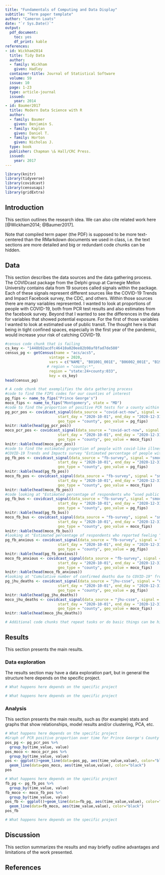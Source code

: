 ```yaml
---
title: "Fundamentals of Computing and Data Display"
subtitle: "Term paper template"
author: "Cameron Loats"
date: "`r Sys.Date()`"
output:
  pdf_document:
    toc: yes
    df_print: kable
references:
- id: Wickham2014
  title: Tidy Data
  author:
  - family: Wickham
    given: Hadley
  container-title: Journal of Statistical Software
  volume: 59
  issue: 10
  page: 1-23
  type: article-journal
  issued:
    year: 2014
- id: Baumer2017
  title: Modern Data Science with R
  author:
  - family: Baumer
    given: Benjamin S.
  - family: Kaplan
    given: Daniel T.
  - family: Horton
    given: Nicholas J.
  type: book
  publisher: Chapman \& Hall/CRC Press.
  issued:
    year: 2017
---
```


```r
library(knitr)
library(tidyverse)
library(covidcast)
library(censusapi)
library(gridExtra)
```

## Introduction

This section outlines the research idea. We can also cite related work here [@Wickham2014; @Baumer2017].

Note that compiled term paper (the PDF) is supposed to be more text-centered than the RMarkdown documents we used in class, i.e. the text sections are more detailed and big or redundant code chunks can be hidden.

## Data

This section describes the data sources and the data gathering process.
The COVIDcast package from the Delphi group at Carnegie Mellon University contains data from 19 sources called signals within the package. Each of these signals represent different sources like the COVID-19 Trends and Impact Facebook survey, the CDC, and others. Within those sources there are many variables represented. I wanted to look at proportions of people with COVID-19, both from PCR test results and also estimates from the facebook survey. Beyond that I wanted to see the differences in the data for variables that showed potential exposure. For the first of those variables I wanted to look at estimated use of public transit. The thought here is that being in tight confined spaces, especially in the first year of the pandemic, would increase your risk of catching COVID-19.
```r
#census code chunk that is failing
cs_key <- "1448b92acdfc46410a020ee82b98af8fad7de580"
census_pg <- getCensus(name = "acs/acs5",
                    vintage = 2020, 
                    vars = c("NAME", "B01001_001E", "B06002_001E", "B19013_001E", "B19301_001E"), 
                   # region = "county:*", 
                    region = "state:24+county:033",
                    key = cs_key)
head(census_pg)
```

```r
# A code chunk that exemplifies the data gathering process
#code to find the FIPS codes for our counties of interest
pg_fips <- name_to_fips("Prince George's")
moco_fips <- name_to_fips("Montgomery", state = "MD")
#code to find the proportion of positive PCR tests for a county within a certain time period
pg_pcr_pos <- covidcast_signal(data_source = "covid-act-now", signal = "pcr_specimen_positivity_rate",
                        start_day = "2020-10-01", end_day = "2020-12-31",
                        geo_type = "county", geo_value = pg_fips)
knitr::kable(head(pg_pcr_pos))
moco_pcr_pos <- covidcast_signal(data_source = "covid-act-now", signal = "pcr_specimen_positivity_rate",
                        start_day = "2020-10-01", end_day = "2020-12-31",
                        geo_type = "county", geo_value = moco_fips)
knitr::kable(head(moco_pcr_pos))
#code to find the estimated proportion of people with covid-like illnesses from the 
#COVID-19 Trends and Impacts survey "Estimated percentage of people with COVID-like illness"
pg_fb_pos <- covidcast_signal(data_source = "fb-survey", signal = "smoothed_wcli",
                        start_day = "2020-10-01", end_day = "2020-12-31",
                        geo_type = "county", geo_value = pg_fips)
knitr::kable(head(pg_fb_pos))
moco_fb_pos <- covidcast_signal(data_source = "fb-survey", signal = "smoothed_wcli",
                        start_day = "2020-10-01", end_day = "2020-12-31",
                        geo_type = "county", geo_value = moco_fips)
knitr::kable(head(moco_fb_pos))
#code looking at "Estimated percentage of respondents who “used public transit” in the past 24 hours"
pg_fb_bus <- covidcast_signal(data_source = "fb-survey", signal = "smoothed_wpublic_transit_1d",
                        start_day = "2020-10-01", end_day = "2020-12-31",
                        geo_type = "county", geo_value = pg_fips)
knitr::kable(head(pg_fb_bus))
moco_fb_bus <- covidcast_signal(data_source = "fb-survey", signal = "smoothed_wpublic_transit_1d",
                        start_day = "2020-10-01", end_day = "2020-12-31",
                        geo_type = "county", geo_value = moco_fips)
knitr::kable(head(moco_fb_bus))
#looking at "Estimated percentage of respondents who reported feeling “nervous, anxious, or on edge” for most or all of the past 5 days"
pg_fb_anxious <- covidcast_signal(data_source = "fb-survey", signal = "smoothed_wanxious_5d",
                        start_day = "2020-10-01", end_day = "2020-12-31",
                        geo_type = "county", geo_value = pg_fips)
knitr::kable(head(pg_fb_anxious))
moco_fb_anxious <- covidcast_signal(data_source = "fb-survey", signal = "smoothed_wanxious_5d",
                        start_day = "2020-10-01", end_day = "2020-12-31",
                        geo_type = "county", geo_value = moco_fips)
knitr::kable(head(moco_fb_anxious))
#looking at "Cumulative number of confirmed deaths due to COVID-19" from the JHU data
pg_jhu_deaths <- covidcast_signal(data_source = "jhu-csse", signal = "deaths_cumulative_num",
                        start_day = "2020-10-01", end_day = "2020-12-31",
                        geo_type = "county", geo_value = pg_fips)
knitr::kable(head(pg_jhu_deaths))
moco_jhu_deaths <- covidcast_signal(data_source = "jhu-csse", signal = "deaths_cumulative_num",
                        start_day = "2020-10-01", end_day = "2020-12-31",
                        geo_type = "county", geo_value = moco_fips)
knitr::kable(head(moco_jhu_deaths))
```

```r
# Additional code chunks that repeat tasks or do basic things can be hidden
```

## Results

This section presents the main results.

### Data exploration

The results section may have a data exploration part, but in general the structure here depends on the specific project.

```r
# What happens here depends on the specific project
```

```r
# What happens here depends on the specific project
```

### Analysis

This section presents the main results, such as (for example) stats and graphs that show relationships, model results and/or clustering, PCA, etc.

```r
# What happens here depends on the specific project
#Graph of PCR positive proportion over time for Prince George's County vs Montgomery County
pos_pg <- pg_pcr_pos %>%
  group_by(time_value, value)
pos_moco <- moco_pcr_pos %>%
  group_by(time_value, value)
pos <- ggplot()+geom_line(data=pos_pg, aes(time_value,value), color="blue") + 
  geom_line(data=pos_moco, aes(time_value,value), color="black")
pos

```

```r
# What happens here depends on the specific project
fb_pg <- pg_fb_pos %>%
  group_by(time_value, value)
fb_moco <- moco_fb_pos %>%
  group_by(time_value, value)
pos_fb <- ggplot()+geom_line(data=fb_pg, aes(time_value,value), color="blue") + 
  geom_line(data=fb_moco, aes(time_value,value), color="black")
pos_fb
```

```r
# What happens here depends on the specific project
```

## Discussion

This section summarizes the results and may briefly outline advantages and limitations of the work presented.

## References
